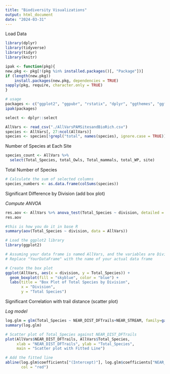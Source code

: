 ```yaml
---
title: "Biodiversity Visualizations"
output: html_document
date: "2024-03-31"
---
```


Load Data

```r
library(dplyr)
library(tidyverse)
library(tidyr)
library(knitr)

ipak <- function(pkg){
new.pkg <- pkg[!(pkg %in% installed.packages()[, "Package"])]
if (length(new.pkg)) 
    install.packages(new.pkg, dependencies = TRUE)
sapply(pkg, require, character.only = TRUE)
}

# usage
packages <- c("ggplot2", "ggpubr", "rstatix", "dplyr", "ggthemes", "ggformula", "ggpmisc", "GGally", "arm", "ggstatsplot", "readr")
ipak(packages)

select <- dplyr::select

AllVars <- read_csv("./AllVarsPAMSitesandBioRich.csv")
species <- AllVars[, 27:ncol(AllVars)]
species <- species[!grepl("total", names(species), ignore.case = TRUE)]
```

Number of Species at Each Site

```r
species_count <- AllVars %>%
  select(Total_Species, total_Owls, Total_mammals, total_WP, site)
```

Total Number of Species

```r
# Calculate the sum of selected columns
species_numbers <- as.data.frame(colSums(species))
```

Significant Difference by Division (add box plot)

*Compute ANVOA*

```r
res.aov <- AllVars %>% anova_test(Total_Species ~ division, detailed = T)
res.aov

#this is how you do it in base R
summary(aov(Total_Species ~ division, data = AllVars))
```

```r
# Load the ggplot2 library
library(ggplot2)

# Assuming your data frame is named AllVars, and the variables are Division and Total_Species
# Replace "YourDataFrame" with the name of your actual data frame

# Create the box plot
ggplot(AllVars, aes(x = division, y = Total_Species)) +
  geom_boxplot(fill = "skyblue", color = "blue") +
  labs(title = "Box Plot of Total Species by Division",
       x = "Division",
       y = "Total Species")
```

Significant Correlation with trail distance (scatter plot)

*Log model*

```r
log.glm = glm(Total_Species ~ NEAR_DIST_DFTrails+NEAR_STREAM, family=gaussian(link="log"), data=AllVars)
summary(log.glm)
```

```r
# Scatter plot of Total_Species against NEAR_DIST_DFTrails
plot(AllVars$NEAR_DIST_DFTrails, AllVars$Total_Species, 
     xlab = "NEAR_DIST_DFTrails", ylab = "Total_Species", 
     main = "Scatter plot with Fitted Line")

# Add the fitted line
abline(log.glm$coefficients["(Intercept)"], log.glm$coefficients["NEAR_DIST_DFTrails"], 
       col = "red")
```
